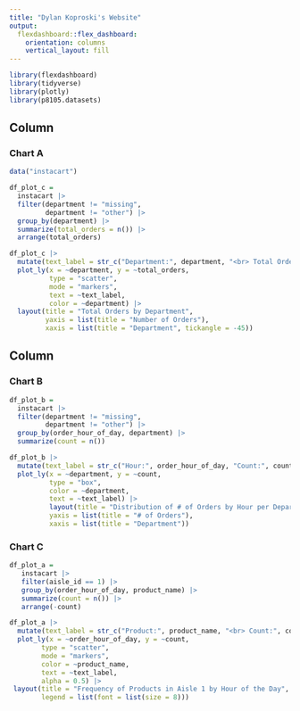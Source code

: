 ```yaml
---
title: "Dylan Koproski's Website"
output: 
  flexdashboard::flex_dashboard:
    orientation: columns
    vertical_layout: fill
---
```


```r
library(flexdashboard)
library(tidyverse)
library(plotly)
library(p8105.datasets)
```

Column {data-width=450}
-----------------------------------------------------------------------

### Chart A

```r
data("instacart")

df_plot_c = 
  instacart |> 
  filter(department != "missing",
         department != "other") |> 
  group_by(department) |> 
  summarize(total_orders = n()) |> 
  arrange(total_orders)

df_plot_c |> 
  mutate(text_label = str_c("Department:", department, "<br> Total Orders:", total_orders)) |> 
  plot_ly(x = ~department, y = ~total_orders,
          type = "scatter",
          mode = "markers",
          text = ~text_label,
          color = ~department) |> 
  layout(title = "Total Orders by Department",
         yaxis = list(title = "Number of Orders"),
         xaxis = list(title = "Department", tickangle = -45)) 
```

Column {data-width=350}
-----------------------------------------------------------------------

### Chart B

```r
df_plot_b = 
  instacart |> 
  filter(department != "missing",
         department != "other") |> 
  group_by(order_hour_of_day, department) |> 
  summarize(count = n()) 

df_plot_b |> 
  mutate(text_label = str_c("Hour:", order_hour_of_day, "Count:", count)) |> 
  plot_ly(x = ~department, y = ~count,
          type = "box",
          color = ~department,
          text = ~text_label) |> 
          layout(title = "Distribution of # of Orders by Hour per Department",
          yaxis = list(title = "# of Orders"),
          xaxis = list(title = "Department"))
```

### Chart C

```r
df_plot_a =
   instacart |> 
   filter(aisle_id == 1) |> 
   group_by(order_hour_of_day, product_name) |> 
   summarize(count = n()) |> 
   arrange(-count)

df_plot_a |> 
  mutate(text_label = str_c("Product:", product_name, "<br> Count:", count)) |> 
  plot_ly(x = ~order_hour_of_day, y = ~count, 
        type = "scatter", 
        mode = "markers",
        color = ~product_name, 
        text = ~text_label,
        alpha = 0.5) |> 
 layout(title = "Frequency of Products in Aisle 1 by Hour of the Day",
        legend = list(font = list(size = 8)))
```


